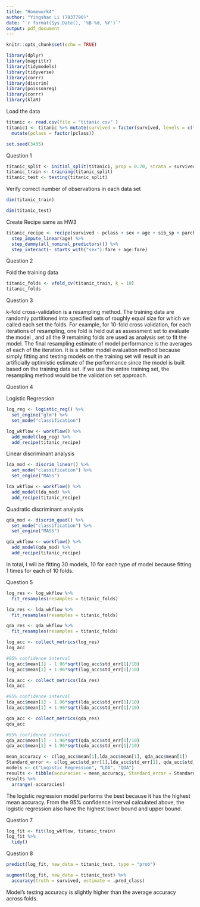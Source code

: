 ```yaml
---
title: "Homework4"
author: "Yingshan Li (7937790)"
date: "`r format(Sys.Date(), '%B %d, %Y')`"
output: pdf_document
---
```


```r
knitr::opts_chunk$set(echo = TRUE)
```

```r
library(dplyr)
library(magrittr)
library(tidymodels)
library(tidyverse)
library(corrr)
library(discrim)
library(poissonreg)
library(corrr)
library(klaR)
```


Load the data
```r
titanic <- read.csv(file = "titanic.csv" )
titanic1 <- titanic %>% mutate(survived = factor(survived, levels = c("Yes", "No"))) %>% 
  mutate(pclass = factor(pclass))
```

```r
set.seed(3435)
```


Question 1
```r
titanic_split <- initial_split(titanic1, prop = 0.70, strata = survived)
titanic_train <- training(titanic_split)
titanic_test <- testing(titanic_split)
```

Verify correct number of observations in each data set
```r
dim(titanic_train)
```

```r
dim(titanic_test)
```

Create Recipe same as HW3
```r
titanic_recipe <- recipe(survived ~ pclass + sex + age + sib_sp + parch + fare, data = titanic_train) %>%
  step_impute_linear(age) %>% 
  step_dummy(all_nominal_predictors()) %>% 
  step_interact(~ starts_with("sex"):fare + age:fare)
```

Question 2

Fold the training data
```r
titanic_folds <- vfold_cv(titanic_train, k = 10)
titanic_folds
```
 
Question 3

k-fold cross-validation is a resampling method. The training data are randomly partitioned into specified sets of roughly equal size for which we called each set the folds. For example, for 10-fold cross validation, for each iterations of resampling, one fold is held out as assessment set to evaluate the model , and all the 9 remaining folds are used as analysis set to fit the model. The final resampling estimate of  model performance is the averages of each of the iteration. It is a better model evaluation method because simply fitting and testing models on the training set will result in an artificially optimistic estimate of the performance since the model is built based on the training data set. 
If we use the entire training set, the resampling method would be the validation set approach.

Question 4

Logistic Regression
```r
log_reg <- logistic_reg() %>% 
  set_engine("glm") %>% 
  set_mode("classification")

log_wkflow <- workflow() %>% 
  add_model(log_reg) %>% 
  add_recipe(titanic_recipe)
```

Linear discriminant analysis
```r
lda_mod <- discrim_linear() %>% 
  set_mode("classification") %>% 
  set_engine("MASS")

lda_wkflow <- workflow() %>% 
  add_model(lda_mod) %>% 
  add_recipe(titanic_recipe)
```

Quadratic discriminant analysis
```r
qda_mod <- discrim_quad() %>% 
  set_mode("classification") %>% 
  set_engine("MASS")

qda_wkflow <- workflow() %>% 
  add_model(qda_mod) %>% 
  add_recipe(titanic_recipe)
```

In total, I will be fitting 30 models, 10 for each type of model because fitting 1 times for each of 10 folds.

Question 5
```r
log_res <- log_wkflow %>% 
  fit_resamples(resamples = titanic_folds)
```

```r
lda_res <- lda_wkflow %>% 
  fit_resamples(resamples = titanic_folds)
```

```r
qda_res <- qda_wkflow %>% 
  fit_resamples(resamples = titanic_folds)
```


```r
log_acc <- collect_metrics(log_res)
log_acc
```

```r
#95% confidence interval
log_acc$mean[1] - 1.96*sqrt(log_acc$std_err[1]/10)
log_acc$mean[1] + 1.96*sqrt(log_acc$std_err[1]/10)
```


```r
lda_acc <- collect_metrics(lda_res)
lda_acc
```

```r
#95% confidence interval
lda_acc$mean[1] - 1.96*sqrt(lda_acc$std_err[1]/10)
lda_acc$mean[1] + 1.96*sqrt(lda_acc$std_err[1]/10)
```



```r
qda_acc <- collect_metrics(qda_res)
qda_acc
```

```r
#95% confidence interval
qda_acc$mean[1] - 1.96*sqrt(qda_acc$std_err[1]/10)
qda_acc$mean[1] + 1.96*sqrt(qda_acc$std_err[1]/10)
```




```r
mean_accuracy <- c(log_acc$mean[1],lda_acc$mean[1], qda_acc$mean[1])
Standard_error <- c(log_acc$std_err[1],lda_acc$std_err[1], qda_acc$std_err[1])
models <- c("Logistic Regression", "LDA", "QDA")
results <- tibble(accuracies = mean_accuracy, Standard_error = Standard_error, models = models)
results %>% 
  arrange(-accuracies)
```

The logistic regression model performs the best because it has the highest mean accuracy. From the 95% confidence interval calculated above, the logistic regression also have the highest lower bound and upper bound.

Question 7
```r
log_fit <- fit(log_wkflow, titanic_train)
log_fit %>% 
  tidy()
```

Question 8
```r
predict(log_fit, new_data = titanic_test, type = "prob")
```

```r
augment(log_fit, new_data = titanic_test) %>% 
  accuracy(truth = survived, estimate = .pred_class)
```
Model's testing accuracy is slightly higher than the average accuracy across folds.
